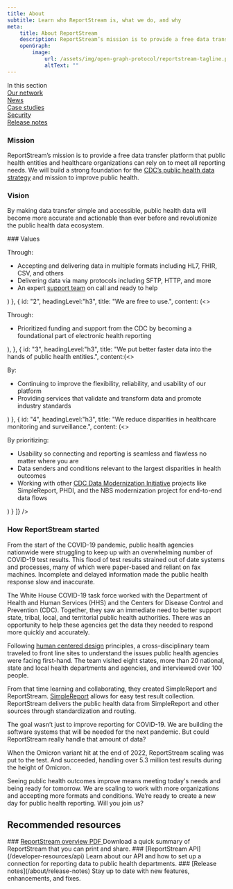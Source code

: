 ```yaml
---
title: About
subtitle: Learn who ReportStream is, what we do, and why
meta:
    title: About ReportStream
    description: ReportStream’s mission is to provide a free data transfer platform that organizations can rely on to meet all public health reporting needs.
    openGraph:
        image:
            url: /assets/img/open-graph-protocol/reportstream-tagline.png
            altText: ""
---
```

<HeroWrapper>
    <div className="grid-container">
        <div className="grid-row grid-gap margin-y-3">
            <div className="text-bold">In this section</div>
            <div>
                <A href="/about/our-network">Our network</A>
            </div>
            <div>
                <A href="/about/news">News</A>
            </div>
            <div>
                <A href="/about/case-studies">Case studies</A>
            </div>
            <div>
                <A href="/about/security">Security</A>
            </div>
            <div>
                <A href="/about/release-notes">Release notes</A>
            </div>
        </div>
    </div>
</HeroWrapper>
<HeroWrapper className="bg-blue-5">
    <section className="usa-section grid-container">
        <div className="grid-row grid-gap margin-bottom-205">
            <div className="grid-col-6">
                <h3 className="margin-top-0">Mission</h3>
                <div className="border-top-05  border-primary">
                    <p className="font-sans-lg">ReportStream’s mission is to provide a free data transfer platform that public health entities and healthcare organizations can rely on to meet all reporting needs. We will build a strong foundation for the <A href="https://www.cdc.gov/ophdst/public-health-data-strategy/index.html">CDC’s public health data strategy</A> and mission to improve public health.</p>
                </div>
            </div>
            <div className="grid-col-6">
                <h3 className="margin-top-0">Vision</h3>
                <div className="border-top-05  border-primary">
                    <p className="font-sans-lg">By making data transfer simple and accessible, public health data will become more accurate and actionable than ever before and revolutionize the public health data ecosystem.</p>
                </div>
            </div>
        </div>
        ### Values
        <Accordion isAlternate multiselectable={true} items={[
            {
                id: "1",
                headingLevel:"h3",
                title:"We meet our partners where they are.",
                content:(<>
                    <p>Through:</p>
                    <ul>
                        <li>Accepting and delivering data in multiple formats including HL7, FHIR, CSV, and others</li>
                        <li>Delivering data via many protocols including SFTP, HTTP, and more</li>
                        <li>An expert <A href="/support">support team</A> on call and ready to help</li>
                    </ul>
                </>)
            },
            {
                id: "2",
                headingLevel:"h3",
                title: "We are free to use.",
                content: (<>
                    <p>Through:</p>
                    <ul>
                        <li>Prioritized funding and support from the CDC by becoming a foundational part of electronic health reporting</li>
                    </ul>
                </>),
            },
            {
                id: "3",
                headingLevel:"h3",
                title: "We put better faster data into the hands of public health entities.",
                content:(<>
                    <p>By:</p>
                    <ul>
                        <li>Continuing to improve the flexibility, reliability, and usability of our platform</li>
                        <li>Providing services that validate and transform data and promote industry standards</li>
                    </ul>
                </>)
            },
            {
            id: "4",
            headingLevel:"h3",
            title: "We reduce disparities in healthcare monitoring and surveillance.",
            content: (<>
                    <p>By prioritizing:</p>
                    <ul>
                        <li>Usability so connecting and reporting is seamless and flawless no matter where you are</li>
                        <li>Data senders and conditions relevant to the largest disparities in health outcomes</li>
                        <li>Working with other <A href="https://www.cdc.gov/surveillance/data-modernization/index.html" target="_blank">CDC Data Modernization Initiative</A> projects like SimpleReport, PHDI, and the NBS modernization project for end-to-end data flows</li>
                    </ul>
                </>)
            }
        ]} />
    </section>
</HeroWrapper>
<HeroWrapper>
    <GridContainer className="usa-section usa-prose">
        <h3 className="margin-top-0">How ReportStream started</h3>
        <Tile>
            <Grid col="9" className="font-sans-lg">
                <p>From the start of the COVID-19 pandemic, public health agencies nationwide were struggling to keep up with an overwhelming number of COVID-19 test results. This flood of test results strained out of date systems and processes, many of which were paper-based and reliant on fax machines. Incomplete and delayed information made the public health response slow and inaccurate.</p>
                <p>The White House COVID-19 task force worked with the Department of Health and Human Services (HHS) and the Centers for Disease Control and Prevention (CDC). Together, they saw an immediate need to better support state, tribal, local, and territorial public health authorities. There was an opportunity to help these agencies get the data they needed to respond more quickly and accurately.</p>
                <p>Following <A href="https://digital.gov/topics/user-centered-design/" target="_blank">human centered design</A> principles, a cross-disciplinary team traveled to front line sites to understand the issues public health agencies were facing first-hand. The team visited eight states, more than 20 national, state and local health departments and agencies, and interviewed over 100 people.</p>
                <p>From that time learning and collaborating, they created SimpleReport and ReportStream. <A href="https://www.simplereport.gov/" target="_blank">SimpleReport</A> allows for easy test result collection. ReportStream delivers the public health data from SimpleReport and other sources through standardization and routing.</p>
                <p>The goal wasn’t just to improve reporting for COVID-19. We are building the software systems that will be needed for the next pandemic. But could ReportStream really handle that amount of data?</p>
                <p>When the Omicron variant hit at the end of 2022, ReportStream scaling was put to the test. And succeeded, handling over 5.3 million test results during the height of Omicron.</p>
                <p>Seeing public health outcomes improve means meeting today's needs and being ready for tomorrow. We are scaling to work with more organizations and accepting more formats and conditions. We’re ready to create a new day for public health reporting. Will you join us?</p>
            </Grid>
        </Tile>
    </GridContainer>
</HeroWrapper>
<HeroWrapper className="bg-blue-5">
    <section className="usa-section grid-container">
        <h2 className="margin-top-0">Recommended resources</h2>
        <CardGroup>
            <Card gridLayout={{col: "fill"}}>
                <CardHeader typeof="div">
                    ### <A href="/assets/pdf/ReportStream_Onepager_20230621.pdf" target="_blank">ReportStream overview PDF <Icon name='FileDownload'/></A>
                </CardHeader>
                <CardBody>
                    Download a quick summary of ReportStream that you can print and share.
                </CardBody>
            </Card>
            <Card gridLayout={{col: "fill"}}>
                <CardHeader typeof="div">
                    ### [ReportStream API](/developer-resources/api)
                </CardHeader>
                <CardBody>
                    Learn about our API and how to set up a connection for reporting data to public health departments.
                </CardBody>
            </Card>
            <Card gridLayout={{col: "fill"}}>
                <CardHeader typeof="div">
                    ### [Release notes](/about/release-notes)
                </CardHeader>
                <CardBody>
                    Stay up to date with new features, enhancements, and fixes.
                </CardBody>
            </Card>
        </CardGroup>
    </section>
</HeroWrapper>